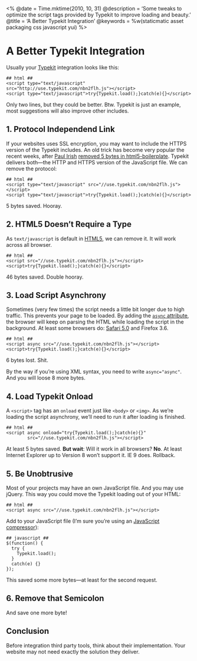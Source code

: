 <%
  @date = Time.mktime(2010, 10, 31)
  @description = 'Some tweaks to optimize the script tags provided by Typekit to improve loading and beauty.'
  @title = 'A Better Typekit Integration'
  @keywords = %w(staticmatic asset packaging css javascript yui)
%>

A Better Typekit Integration
============================

Usually your [Typekit](http://www.typekit.com) integration looks like this:

    ## html ##
    <script type="text/javascript" src="http://use.typekit.com/nbn2flh.js"></script>
    <script type="text/javascript">try{Typekit.load();}catch(e){}</script>

Only two lines, but they could be better. Btw. Typekit is just an example, most suggestions will also improve other includes.
    

1. Protocol Independend Link
----------------------------

If your websites uses SSL encryption, you may want to include the HTTPS version of the Typekit includes. An old trick has become very popular the recent weeks, after [Paul Irish](http://paulirish.com/) [removed 5 bytes in html5-boilerplate](http://github.com/paulirish/html5-boilerplate/commit/afaf14304e55dac23b2f4c38b6c5f67a7ddb70c8). Typekit delivers both—the HTTP and HTTPS version of the JavaScript file. We can remove the protocol:
    
    ## html ##
    <script type="text/javascript" src="//use.typekit.com/nbn2flh.js"></script>
    <script type="text/javascript">try{Typekit.load();}catch(e){}</script>

5 bytes saved. Hooray.
    
    
2. HTML5 Doesn’t Require a Type
-------------------------------
    
As `text/javascript` is default in [HTML5](HTML5-with-CSS-for-Safari,-Firefox,-Opera-and-IE.html), we can remove it. It will work across all browser.

    ## html ##
    <script src="//use.typekit.com/nbn2flh.js"></script>
    <script>try{Typekit.load();}catch(e){}</script>

46 bytes saved. Double hooray.
    
    
3. Load Script Asynchrony
-------------------------
    
Sometimes (very few times) the script needs a little bit longer due to high traffic. This prevents your page to be loaded. By adding the [`async` attribute](http://davidwalsh.name/html5-async), the browser will keep on parsing the HTML while loading the script in the background. At least some browsers do: [Safari 5.0](http://webkit.org/blog/1395/running-scripts-in-webkit/) and Firefox 3.6.

    ## html ##
    <script async src="//use.typekit.com/nbn2flh.js"></script>
    <script>try{Typekit.load();}catch(e){}</script>

6 bytes lost. Shit.
    
By the way if you’re using XML syntax, you need to write `async="async"`. And you will loose 8 more bytes.
    

4. Load Typekit Onload
----------------------
    
A `<script>` tag has an `onload` event just like `<body>` or `<img>`. As we’re loading the script asynchrony, we’ll need to run it after loading is finished.

    ## html ##
    <script async onload="try{Typekit.load();}catch(e){}" 
            src="//use.typekit.com/nbn2flh.js"></script>

At least 5 bytes saved. **But wait**: Will it work in all browsers? **No**. At least Internet Explorer up to Version 8 won’t support it. IE 9 does. Rollback.
    
    
5. Be Unobtrusive
-----------------
    
Most of your projects may have an own JavaScript file. And you may use jQuery. This way you could move the Typekit loading out of your HTML:

    ## html ##
    <script async src="//use.typekit.com/nbn2flh.js"></script>

Add to your JavaScript file (I’m sure you’re using an [JavaScript compressor](Asset-Packaging-for-Staticmatic-with-Jammit.html)):

    ## javascript ##
    $(function() {
      try {
        Typekit.load();
      }
      catch(e) {}
    });

This saved some more bytes—at least for the second request. 
    
    
6. Remove that Semicolon
------------------------
    
And save one more byte!
    
    
Conclusion
----------
    
Before integration third party tools, think about their implementation. Your website may not need exactly the solution they deliver.
